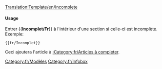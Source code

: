 <noinclude>[[Translation:Template/en/Incomplete]]</noinclude><noinclude></noinclude>{{en/ambox| type  = content
| image = UnderConstructionOrange.png
| text  = <strong>Incomplet</strong><br>Veuillez noter que les informations de cette page ne sont actuellement pas complètes
}}<includeonly>{{{1|[[Category:fr/Articles à completer]]}}}</includeonly><noinclude>

====Usage====
Entrer <nowiki>{{</nowiki>'''Incomplet/Fr'''<nowiki>}}</nowiki> à l'intérieur d'une section si celle-ci est incomplète. Exemple:
<pre>{{fr/Incomplet}}</pre>
Ceci ajoutera l'article à [[:Category:fr/Articles à completer]].

[[Category:fr/Modèles]][[Category:fr/Infobox]]</noinclude>